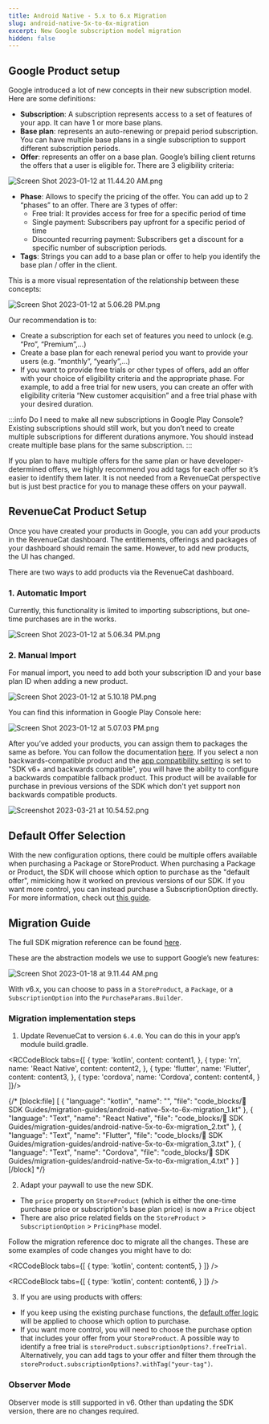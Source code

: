 ```yaml
---
title: Android Native - 5.x to 6.x Migration
slug: android-native-5x-to-6x-migration
excerpt: New Google subscription model migration
hidden: false
---
```

## Google Product setup

Google introduced a lot of new concepts in their new subscription model. Here are some definitions:

- **Subscription**: A subscription represents access to a set of features of your app. It can have 1 or more base plans.
- **Base plan**: represents an auto-renewing or prepaid period subscription. You can have multiple base plans in a single subscription to support different subscription periods.
- **Offer**: represents an offer on a base plan. Google’s billing client returns the offers that a user is eligible for. There are 3 eligibility criteria: 

![Screen Shot 2023-01-12 at 11.44.20 AM.png](https://files.readme.io/3aede2a-Screen_Shot_2023-01-12_at_11.44.20_AM.png)

- **Phase**: Allows to specify the pricing of the offer. You can add up to 2 “phases” to an offer. There are 3 types of offer:
  - Free trial: It provides access for free for a specific period of time
  - Single payment: Subscribers pay upfront for a specific period of time
  - Discounted recurring payment: Subscribers get a discount for a specific number of subscription periods.
- **Tags**: Strings you can add to a base plan or offer to help you identify the base plan / offer in the client.

This is a more visual representation of the relationship between these concepts:

![](https://files.readme.io/8fa740d-Screen_Shot_2023-01-12_at_5.06.28_PM.png "Screen Shot 2023-01-12 at 5.06.28 PM.png")

Our recommendation is to:

- Create a subscription for each set of features you need to unlock (e.g. “Pro”, “Premium”,…)
- Create a base plan for each renewal period you want to provide your users (e.g. “monthly”, “yearly”,...)
- If you want to provide free trials or other types of offers, add an offer with your choice of eligibility criteria and the appropriate phase. For example, to add a free trial for new users, you can create an offer with eligibility criteria “New customer acquisition” and a free trial phase with your desired duration.

:::info Do I need to make all new subscriptions in Google Play Console?
Existing subscriptions should still work, but you don’t need to create multiple subscriptions for different durations anymore. You should instead create multiple base plans for the same subscription.
:::

If you plan to have multiple offers for the same plan or have developer-determined offers, we highly recommend you add tags for each offer so it’s easier to identify them later. It is not needed from a RevenueCat perspective but is just best practice for you to manage these offers on your paywall. 

## RevenueCat Product Setup

Once you have created your products in Google, you can add your products in the RevenueCat dashboard. The entitlements, offerings and packages of your dashboard should remain the same. However, to add new products, the UI has changed. 

There are two ways to add products via the RevenueCat dashboard. 

### 1. Automatic Import

Currently, this functionality is limited to importing subscriptions, but one-time purchases are in the works. 

![Screen Shot 2023-01-12 at 5.06.34 PM.png](https://files.readme.io/fe78bbb-Screen_Shot_2023-01-12_at_5.06.34_PM.png)

### 2. Manual Import

For manual import, you need to add both your subscription ID and your base plan ID when adding a new product. 

![Screen Shot 2023-01-12 at 5.10.18 PM.png](https://files.readme.io/c8b5476-Screen_Shot_2023-01-12_at_5.10.18_PM.png)

You can find this information in Google Play Console here:

![Screen Shot 2023-01-12 at 5.07.03 PM.png](https://files.readme.io/9d0e770-Screen_Shot_2023-01-12_at_5.07.03_PM.png)

After you’ve added your products, you can assign them to packages the same as before. You can follow the documentation [here](/docs/getting-started/entitlements).  If you select a non backwards-compatible product and the [app compatibility setting](/docs/getting-started/entitlements/google-subscriptions-and-backwards-compatibility) is set to "SDK v6+ and backwards compatible", you will have the ability to configure a backwards compatible fallback product. This product will be available for purchase in previous versions of the SDK which don't yet support non backwards compatible products.

![](https://files.readme.io/a37b7a9-Screenshot_2023-03-21_at_10.54.52.png "Screenshot 2023-03-21 at 10.54.52.png")

## Default Offer Selection

With the new configuration options, there could be multiple offers available when purchasing a Package or StoreProduct. When purchasing a Package or Product, the SDK will choose which option to purchase as the "default offer", mimicking how it worked on previous versions of our SDK.  If you want more control, you can instead purchase a SubscriptionOption directly. For more information, check out [this guide](/docs/subscription-guidance/subscription-offers#google-play).

## Migration Guide

The full SDK migration reference can be found [here](https://github.com/RevenueCat/purchases-android/blob/main/migrations/v6-MIGRATION.md).

These are the abstraction models we use to support Google’s new features:

![](https://files.readme.io/ede6b16-Screen_Shot_2023-01-18_at_9.11.44_AM.png "Screen Shot 2023-01-18 at 9.11.44 AM.png")

With v6.x, you can choose to pass in a `StoreProduct`, a `Package`, or a `SubscriptionOption` into the `PurchaseParams.Builder`. 

### Migration implementation steps

1. Update RevenueCat to version `6.4.0`. You can do this in your app’s module build.gradle.



<RCCodeBlock tabs={[
    {
        type: 'kotlin',
        content: content1,
    },
    {
        type: 'rn',
        name: 'React Native',
        content: content2,
    },
    {
        type: 'flutter',
        name: 'Flutter',
        content: content3,
    },
    {
        type: 'cordova',
        name: 'Cordova',
        content: content4,
    }
]}/>

{/* [block:file]
[
  {
    "language": "kotlin",
    "name": "",
    "file": "code_blocks/📘 SDK Guides/migration-guides/android-native-5x-to-6x-migration_1.kt"
  },
  {
    "language": "Text",
    "name": "React Native",
    "file": "code_blocks/📘 SDK Guides/migration-guides/android-native-5x-to-6x-migration_2.txt"
  },
  {
    "language": "Text",
    "name": "Flutter",
    "file": "code_blocks/📘 SDK Guides/migration-guides/android-native-5x-to-6x-migration_3.txt"
  },
  {
    "language": "Text",
    "name": "Cordova",
    "file": "code_blocks/📘 SDK Guides/migration-guides/android-native-5x-to-6x-migration_4.txt"
  }
]
[/block] */}

2. Adapt your paywall to use the new SDK. 

- The `price` property on `StoreProduct` (which is either the one-time purchase price or subscription's base plan price) is now a `Price` object
- There are also price related fields on the `StoreProduct` > `SubscriptionOption` > `PricingPhase` model. 

Follow the migration reference doc to migrate all the changes. These are some examples of code changes you might have to do:


<RCCodeBlock tabs={[
    {
        type: 'kotlin',
        content: content5,
    }
]} />

<RCCodeBlock tabs={[
    {
        type: 'kotlin',
        content: content6,
    }
]} />

3. If you are using products with offers:

- If you keep using the existing purchase functions, the [default offer logic](#default-offer-selection) will be applied to choose which option to purchase. 
- If you want more control, you will need to choose the purchase option that includes your offer from your `StoreProduct`. A possible way to identify a free trial is `storeProduct.subscriptionOptions?.freeTrial`. Alternatively, you can add tags to your offer and filter them through the `storeProduct.subscriptionOptions?.withTag("your-tag")`.

### Observer Mode

Observer mode is still supported in v6. Other than updating the SDK version, there are no changes required.
